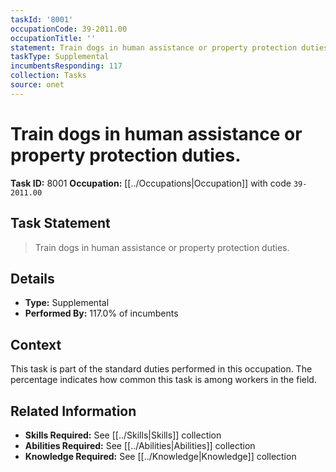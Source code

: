 ```yaml
---
taskId: '8001'
occupationCode: 39-2011.00
occupationTitle: ''
statement: Train dogs in human assistance or property protection duties.
taskType: Supplemental
incumbentsResponding: 117
collection: Tasks
source: onet
---
```

# Train dogs in human assistance or property protection duties.

**Task ID:** 8001
**Occupation:** [[../Occupations|Occupation]] with code `39-2011.00`

## Task Statement

> Train dogs in human assistance or property protection duties.

## Details

- **Type:** Supplemental
- **Performed By:** 117.0% of incumbents

## Context

This task is part of the standard duties performed in this occupation. The percentage indicates how common this task is among workers in the field.

## Related Information

- **Skills Required:** See [[../Skills|Skills]] collection
- **Abilities Required:** See [[../Abilities|Abilities]] collection
- **Knowledge Required:** See [[../Knowledge|Knowledge]] collection
